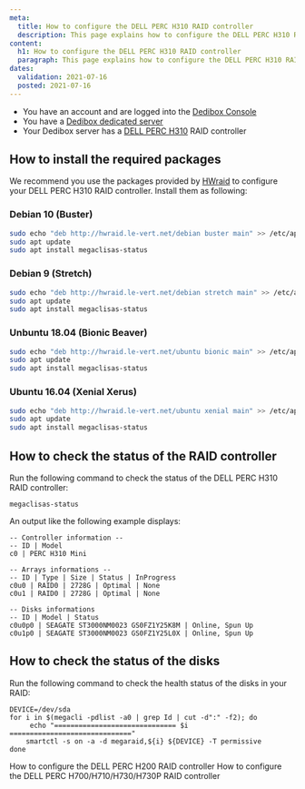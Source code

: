 ```yaml
---
meta:
  title: How to configure the DELL PERC H310 RAID controller
  description: This page explains how to configure the DELL PERC H310 RAID controller
content:
  h1: How to configure the DELL PERC H310 RAID controller
  paragraph: This page explains how to configure the DELL PERC H310 RAID controller
dates:
  validation: 2021-07-16
  posted: 2021-07-16
---
```


<Message type="requirement">

  - You have an account and are logged into the [Dedibox Console](https://console.online.net) 
  - You have a [Dedibox dedicated server](https://www.scaleway.com/en/dedibox/) 
  - Your Dedibox server has a [DELL PERC H310](https://www.dell.com/support/kbdoc/fr-fr/000102394/dell-poweredge-perc-h310-h810-configuration-and-faq) RAID controller

</Message>

## How to install the required packages

We recommend you use the packages provided by [HWraid](http://hwraid.le-vert.net/) to configure your DELL PERC H310 RAID controller. Install them as following:


### Debian 10 (Buster)

```sh
sudo echo "deb http://hwraid.le-vert.net/debian buster main" >> /etc/apt/sources.list
sudo apt update
sudo apt install megaclisas-status
```

### Debian 9 (Stretch)

```sh
sudo echo "deb http://hwraid.le-vert.net/debian stretch main" >> /etc/apt/sources.list
sudo apt update
sudo apt install megaclisas-status
```

### Unbuntu 18.04 (Bionic Beaver)

```sh
sudo echo "deb http://hwraid.le-vert.net/ubuntu bionic main" >> /etc/apt/sources.list
sudo apt update
sudo apt install megaclisas-status
```

### Ubuntu 16.04 (Xenial Xerus)

```sh
sudo echo "deb http://hwraid.le-vert.net/ubuntu xenial main" >> /etc/apt/sources.list
sudo apt update
sudo apt install megaclisas-status
```

## How to check the status of the RAID controller

Run the following command to check the status of the DELL PERC H310 RAID controller:

```
megaclisas-status
``` 

An output like the following example displays: 

```
-- Controller information --
-- ID | Model
c0 | PERC H310 Mini

-- Arrays informations --
-- ID | Type | Size | Status | InProgress
c0u0 | RAID0 | 2728G | Optimal | None
c0u1 | RAID0 | 2728G | Optimal | None

-- Disks informations
-- ID | Model | Status
c0u0p0 | SEAGATE ST3000NM0023 GS0FZ1Y25K8M | Online, Spun Up
c0u1p0 | SEAGATE ST3000NM0023 GS0FZ1Y25L0X | Online, Spun Up
```

## How to check the status of the disks

Run the following command to check the health status of the disks in your RAID: 

```
DEVICE=/dev/sda
for i in $(megacli -pdlist -a0 | grep Id | cut -d":" -f2); do
     echo "============================== $i =============================="
    smartctl -s on -a -d megaraid,${i} ${DEVICE} -T permissive
done
```

<Navigation title="See Also">
  <PreviousButton to="/dedibox/hardware/how-to/configure-dell-perc-h200/">How to configure the DELL PERC H200 RAID controller</PreviousButton>
  <NextButton to="/dedibox/hardware/how-to/configure-dell-perc-h700/">How to configure the DELL PERC H700/H710/H730/H730P RAID controller</NextButton>
</Navigation>
